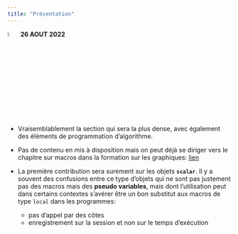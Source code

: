 ```yaml
---
title: "Présentation"
---
```


![](donkeykong.gif){width="5%"} **26 AOUT 2022**


- Vraisemblablement la section qui sera la plus dense, avec également des éléments de programmation d'algorithme.  

- Pas de contenu en mis à disposition mais on peut déjà se diriger vers le chapitre sur macros dans la formation sur les graphiques: [lien](https://mthevenin.github.io/stata_graphiques/formation/formation21.html)
- La première contribution sera surement sur les objets **`scalar`**. Il y a souvent des confusions entre ce type d'objets qui ne sont pas justement pas des macros mais des **pseudo variables**, mais dont l'utilisation peut dans certains contextes s'avérer être un bon substitut aux macros de type `local` dans les programmes:
  - pas d'appel par des côtes
  - enregistrement sur la session et non sur le temps d'exécution
  
  
  
